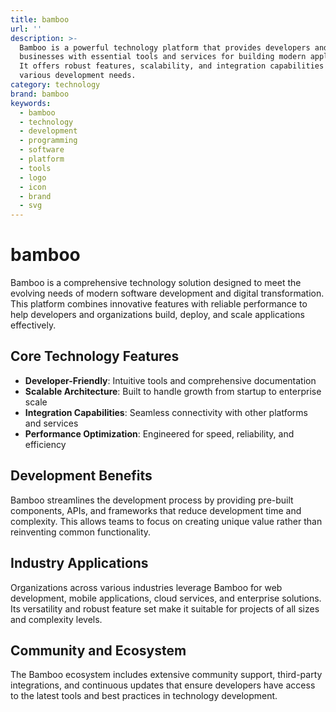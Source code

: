 ```yaml
---
title: bamboo
url: ''
description: >-
  Bamboo is a powerful technology platform that provides developers and
  businesses with essential tools and services for building modern applications.
  It offers robust features, scalability, and integration capabilities for
  various development needs.
category: technology
brand: bamboo
keywords:
  - bamboo
  - technology
  - development
  - programming
  - software
  - platform
  - tools
  - logo
  - icon
  - brand
  - svg
---
```


# bamboo

Bamboo is a comprehensive technology solution designed to meet the evolving needs of modern software development and digital transformation. This platform combines innovative features with reliable performance to help developers and organizations build, deploy, and scale applications effectively.

## Core Technology Features

- **Developer-Friendly**: Intuitive tools and comprehensive documentation
- **Scalable Architecture**: Built to handle growth from startup to enterprise scale
- **Integration Capabilities**: Seamless connectivity with other platforms and services
- **Performance Optimization**: Engineered for speed, reliability, and efficiency

## Development Benefits

Bamboo streamlines the development process by providing pre-built components, APIs, and frameworks that reduce development time and complexity. This allows teams to focus on creating unique value rather than reinventing common functionality.

## Industry Applications

Organizations across various industries leverage Bamboo for web development, mobile applications, cloud services, and enterprise solutions. Its versatility and robust feature set make it suitable for projects of all sizes and complexity levels.

## Community and Ecosystem

The Bamboo ecosystem includes extensive community support, third-party integrations, and continuous updates that ensure developers have access to the latest tools and best practices in technology development.
